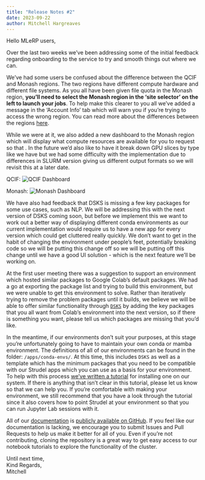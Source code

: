 ```yaml
---
title: "Release Notes #2"
date: 2023-09-22
author: Mitchell Hargreaves
---
```


Hello MLeRP users,

Over the last two weeks we've been addressing some of the initial feedback regarding onboarding to the service to try and smooth things out where we can.

We've had some users be confused about the difference between the QCIF and Monash regions. The two regions have different compute hardware and different file systems. As you all have been given file quota in the Monash region, **you'll need to select the Monash region in the 'site selector' on the left to launch your jobs**. To help make this clearer to you all we've added a message in the 'Account Info' tab which will warn you if you're trying to access the wrong region. You can read more about the differences between the regions [here](/hardware.qmd).

While we were at it, we also added a new dashboard to the Monash region which will display what compute resources are available for you to request so that . In the future we'd also like to have it break down GPU slices by type like we have but we had some difficulty with the implementation due to differences in SLURM version giving us different output formats so we will revisit this at a later date. 

QCIF:
![QCIF Dashboard](images/qcif_dashboard.png)

Monash:
![Monash Dashboard](images/monash_dashboard.png)

We have also had feedback that DSKS is missing a few key packages for some use cases, such as NLP. We will be addressing this with the next version of DSKS coming soon, but before we implement this we want to work out a better way of displaying different conda environments as our current implementation would require us to have a new app for every version which could get cluttered really quickly. We don't want to get in the habit of changing the environment under people's feet, potentially breaking code so we will be putting this change off so we will be putting off this change until we have a good UI solution - which is the next feature we'll be working on.

At the first user meeting there was a suggestion to support an environment which hosted similar packages to Google Colab's default packages. We had a go at exporting the package list and trying to build this environment, but we were unable to get this environment to solve. Rather than iteratively trying to remove the problem packages until it builds, we believe we will be able to offer similar functionality through [`DSKS`](/usage/environments.qmd) by adding the key packages that you all want from Colab's environment into the next version, so if there is something you want, please tell us which packages are missing that you'd like. 

In the meantime, if our environments don't suit your purposes, at this stage you're unfortunately going to have to maintain your own conda or mamba environment. The definitions of all of our environments can be found in the folder: `/apps/conda-envs/`. At this time, this includes `DSKS` as well as a template which has the minimum packages that you need to be compatible with our Strudel apps which you can use as a basis for your environment. To help with this process [we've written a tutorial](/usage/custom.qmd) for installing one on our system. If there is anything that isn't clear in this tutorial, please let us know so that we can help you. If you're comfortable with making your environment, we still recommend that you have a look through the tutorial since it also covers how to point Strudel at your environment so that you can run Jupyter Lab sessions with it.

All of our [documentation](/usage/documentation.qmd) is [publicly available on GitHub](https://github.com/mitchellshargreaves-monash/MLeRP-Documentation). If you feel like our documentation is lacking, we encourage you to submit Issues and Pull Requests to help us make it better for all of you. Even if you're not contributing, cloning the repository is a great way to get easy access to our notebook tutorials to explore the functionality of the cluster.

Until next time,  
Kind Regards,  
Mitchell